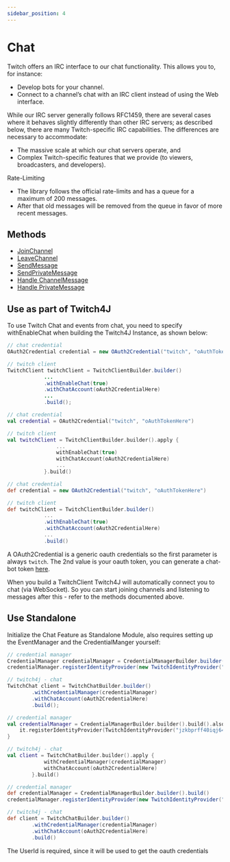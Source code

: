 ```yaml
---
sidebar_position: 4
---
```



# Chat

Twitch offers an IRC interface to our chat functionality. This allows you to, for instance:

* Develop bots for your channel.
* Connect to a channel’s chat with an IRC client instead of using the Web interface.

While our IRC server generally follows RFC1459, there are several cases where it behaves slightly differently than other IRC servers; as described below, there are many Twitch-specific IRC capabilities. The differences are necessary to accommodate:

* The massive scale at which our chat servers operate, and
* Complex Twitch-specific features that we provide (to viewers, broadcasters, and developers).

Rate-Limiting

* The library follows the official rate-limits and has a queue for a maximum of 200 messages.
* After that old messages will be removed from the queue in favor of more recent messages.

## Methods

* [JoinChannel](./join-channel)
* [LeaveChannel](./leave-channel)
* [SendMessage](./send-message)
* [SendPrivateMessage](./send-private-message)
* [Handle ChannelMessage](../events/channel-message-event)
* [Handle PrivateMessage](../events/private-message-event)

## Use as part of Twitch4J

To use Twitch Chat and events from chat, you need to specify withEnableChat when building the Twitch4J Instance, as shown below:

<Tabs groupId="code">
<TabItem value="java" label="Java">

```java
// chat credential
OAuth2Credential credential = new OAuth2Credential("twitch", "oAuthTokenHere");

// twitch client
TwitchClient twitchClient = TwitchClientBuilder.builder()
            ...
            .withEnableChat(true)
            .withChatAccount(oAuth2CredentialHere)
            ...
            .build();
```

</TabItem>
<TabItem value="kotlin" label="Kotlin">

```kotlin
// chat credential
val credential = OAuth2Credential("twitch", "oAuthTokenHere")

// twitch client
val twitchClient = TwitchClientBuilder.builder().apply {
                ...
                withEnableChat(true)
                withChatAccount(oAuth2CredentialHere)
                ...
            }.build()
```

</TabItem>
<TabItem value="groovy" label="Groovy">

```groovy
// chat credential
def credential = new OAuth2Credential("twitch", "oAuthTokenHere")

// twitch client
def twitchClient = TwitchClientBuilder.builder()
            ...
            .withEnableChat(true)
            .withChatAccount(oAuth2CredentialHere)
            ...
            .build()
```

</TabItem>
</Tabs>

A OAuth2Credential is a generic oauth credentials so the first parameter is always `twitch`. The 2nd value is your oauth token, you can generate a chat-bot token [here](https://twitchtokengenerator.com/).

When you build a TwitchClient Twitch4J will automatically connect you to chat (via WebSocket).
So you can start joining channels and listening to messages after this - refer to the methods documented above.

## Use Standalone

Initialize the Chat Feature as Standalone Module, also requires setting up the EventManager and the CredentialManger yourself:

<Tabs groupId="code">
<TabItem value="java" label="Java">

```java
// credential manager
CredentialManager credentialManager = CredentialManagerBuilder.builder().build();
credentialManager.registerIdentityProvider(new TwitchIdentityProvider("jzkbprff40iqj646a697cyrvl0zt2m6", "**SECRET**", ""));

// twitch4j - chat
TwitchChat client = TwitchChatBuilder.builder()
        .withCredentialManager(credentialManager)
        .withChatAccount(oAuth2CredentialHere)
        .build();
```

</TabItem>
<TabItem value="kotlin" label="Kotlin">

```kotlin
// credential manager
val credentialManager = CredentialManagerBuilder.builder().build().also {
    it.registerIdentityProvider(TwitchIdentityProvider("jzkbprff40iqj646a697cyrvl0zt2m6", "**SECRET**", ""))
}

// twitch4j - chat
val client = TwitchChatBuilder.builder().apply {
            withCredentialManager(credentialManager)
            withChatAccount(oAuth2CredentialHere)
        }.build()
```

</TabItem>
<TabItem value="groovy" label="Groovy">

```groovy
// credential manager
def credentialManager = CredentialManagerBuilder.builder().build()
credentialManager.registerIdentityProvider(new TwitchIdentityProvider("jzkbprff40iqj646a697cyrvl0zt2m6", "**SECRET**", ""))

// twitch4j - chat
def client = TwitchChatBuilder.builder()
        .withCredentialManager(credentialManager)
        .withChatAccount(oAuth2CredentialHere)
        .build()
```

</TabItem>
</Tabs>

The UserId is required, since it will be used to get the oauth credentials

